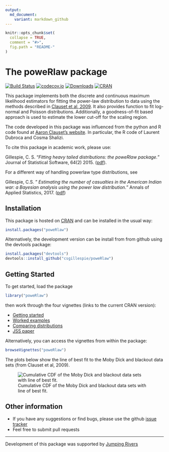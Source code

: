 ```yaml
---
output:
  md_document:
    variant: markdown_github
---
```


<!-- README.md is generated from README.Rmd. Please edit that file -->

```r
knitr::opts_chunk$set(
  collapse = TRUE,
  comment = "#>",
  fig.path = "README-"
)
```

# The poweRlaw package 
[![Build Status](https://travis-ci.org/csgillespie/poweRlaw.png?branch=master,dev)](https://travis-ci.org/csgillespie/poweRlaw) 
[![codecov.io](https://codecov.io/github/csgillespie/poweRlaw/coverage.svg?branch=master)](https://codecov.io/github/csgillespie/poweRlaw?branch=master)
[![Downloads](http://cranlogs.r-pkg.org/badges/poweRlaw?color=brightgreen)](https://cran.r-project.org/package=poweRlaw)
[![CRAN](http://www.r-pkg.org/badges/version/poweRlaw)](https://cran.r-project.org/package=poweRlaw)

This package implements both the discrete and continuous maximum likelihood estimators for fitting the power-law distribution to data using the methods described in [Clauset et al, 2009](http://arxiv.org/abs/0706.1062). It also provides function to fit log-normal and Poisson distributions. Additionally, a goodness-of-fit based approach is used to estimate the lower cut-off for the scaling region. 

The code developed in this package was influenced from the python and R code found at [Aaron Clauset's website](http://tuvalu.santafe.edu/~aaronc/powerlaws/). In particular, the R code of Laurent Dubroca and Cosma Shalizi.

To cite this package in academic work, please use:

Gillespie, C. S. "*Fitting heavy tailed distributions: the poweRlaw package.*" Journal of Statistical Software, 64(2) 2015. ([pdf](www.jstatsoft.org/v64/i02/paper)).

For a different way of handling powerlaw type distributions, see

Gillespie, C.S. "
*Estimating the number of casualties in the American Indian war: a Bayesian analysis using the power law distribution.*" Annals of Applied Statistics, 2017. ([pdf](https://arxiv.org/abs/1710.01662))

Installation
------------

This package is hosted on [CRAN](https://cran.r-project.org/package=poweRlaw) and can be installed in the usual way:
```r
install.packages("poweRlaw")
```
Alternatively, the development version can be install from from github using the devtools package:
```r
install.packages("devtools")
devtools::install_github("csgillespie/poweRlaw")
```

Getting Started
---------------

To get started, load the package
```r
library("poweRlaw")
```
then work through the four vignettes (links to the current CRAN version): 

 * [Getting started](https://cran.r-project.org/package=poweRlaw/vignettes/a_introduction.pdf)
 * [Worked examples](https://cran.r-project.org/package=poweRlaw/vignettes/b_powerlaw_examples.pdf)
 * [Comparing distributions](https://cran.r-project.org/package=poweRlaw/vignettes/c_comparing_distributions.pdf)
 * [JSS paper](https://cran.r-project.org/package=poweRlaw/vignettes/d_jss_paper.pdf)

Alternatively, you can access the vignettes from within the package:
```r
browseVignettes("poweRlaw")
```
The plots below show the line of best fit to the Moby Dick and blackout data sets (from Clauset et al, 2009).

![Cumulative CDF of the Moby Dick and blackout data sets with line of best fit.](https://raw.github.com/csgillespie/poweRlaw/master/web_graphics/figure1.png)


Other information
-----------------

 * If you have any suggestions or find bugs, please use the github [issue tracker](https://github.com/csgillespie/poweRlaw/issues)
 * Feel free to submit pull requests


---

Development of this package was supported by [Jumping Rivers](https://www.jumpingrivers.com)